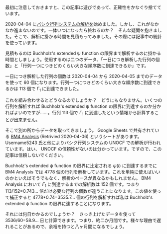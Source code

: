 最初に注意しておきますと、この記事は遊びであって、正確性をかなぐり捨てています。

2020-04-04 に[[ユーザーブログ:Hexirp/バシク行列システムの解析|バシク行列システムの解析]]を始めました。しかし、これがなかなか進まないのです。一体いつになったら終わるのか？　そんな疑問を抱きました。そこで、解析に掛かる時間を見積もってみました。その際には記事中の統計を使っています。

見積もるのは Buchholz's extended ψ function の限界まで解析するのに掛かる時間としましょう。使用するのは二つのデータ、「一日につき解析した行列の個数」と「行列一つにつきどのくらい大きな順序数に到達できるか」です。

一日につき解析した行列の個数は 2020-04-04 から 2020-04-05 までのデータを使って 60 個になります。行列一つにつきどのくらい大きな順序数に到達できるかは 113 個で \( \Gamma _ 1 \) に到達できました。

これを組み合わせるとどうなるのでしょうか？　どうにもなりません。いくつの行列を解析すれば Buchholz's extended ψ function の限界に到達するのか分かればよいのですが……。行列 113 個で \( \Gamma _ 1 \) に到達したという情報から計算することが出来ません。

そこで別の所からデータを取ってきましょう。 Google Sheets で共有されている [https://docs.google.com/spreadsheets/d/1Y4BV65KNPjJ6uBtBBFYDXKo6PFlmEuowyn39XmLh4MI/edit?usp=sharing BM4 Analysis] (Retrivied 2020-04-06) というシートがあります。 Username5243 氏と他によりバシク行列システムの UNOCF での解析が行われています。はい、 UNOCF の信頼性がないのは分かっています。ですので、この記事は信頼しないでください。

Buchholz's extended ψ function の限界に比定される \( \psi ( I ) \) に到達するまでに BM4 Analysis では 4778 個の行列を解析しています。これを単純に使えばいいのかといえばそうでもなく、解析のペースが異なるかもしれません。 BM4 Analysis において \( \Gamma _ 1 \) に到達するまでの解析数は 152 個です。つまり 113/152=0.743... 倍だけ必要な行列の個数が違うことになります。この値を使って補正すると 4778*0.74=3535.7... 個の行列を解析すれば私は Buchholz's extended ψ function の限界に達することになります。

それには何日かかるのでしょうか？　さっき上げたデータを使って 3536/60=58.9... 日と計算できます。つまり、約二か月間です。様々な理由で遅れることがあるので、余裕を持つと八ヶ月間になるでしょう。
